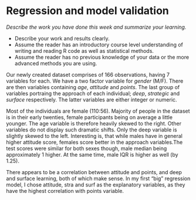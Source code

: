 # Regression and model validation

*Describe the work you have done this week and summarize your learning.*

- Describe your work and results clearly. 
- Assume the reader has an introductory course level understanding of writing and reading R code as well as statistical methods.
- Assume the reader has no previous knowledge of your data or the more advanced methods you are using.

Our newly created dataset comprises of 166 observations, having 7 variables for each. We have a two factor variable for _gender_ (M/F). There are then variables containing _age_, _attitude_ and _points_. The last group of variables portraing the approach of each individual; _deep_, _strategic_ and _surface_ respectively. The latter variables are either integer or numeric.

Most of the individuals are female (110:56). Majority of people in the dataset is in their early twenties, female participants being on average a little younger. The age variable is therefore heavily skewed to the right. Other variables do not display such dramatic shifts. Only the deep variable is slightly skewed to the left. Interesting is, that while males have in general higher attitude score, females score better in the approach variables.The test scores were similar for both sexes though, male median being approximately 1 higher. At the same time, male IQR is higher as well (by 1.25).

There appears to be a correlation between attitude and points, and deep and surface learning, both of which make sense.
In my first "big" regression model, I chose attitude, stra and surf as the explanatory variables, as they have the highest correlation with points variable.